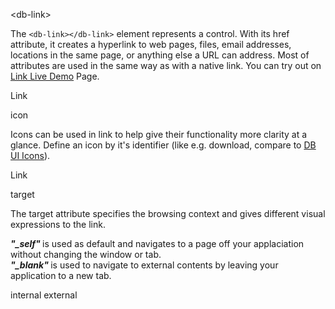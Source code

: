 
<Meta title="Elements/Link/Intro" />

<db-headline variant="1">&lt;db-link&gt;</db-headline>

The `<db-link></db-link>` element represents a control. With its href attribute, it creates a hyperlink to web pages, files, email addresses, locations in the same page, or anything else a URL can address. Most of attributes are used in the same way as with a native link. You can try out on <a href="/story/db-link--live-demo">Link Live Demo</a> Page.

<Canvas>
  <db-link href="#">Link</db-link>
</Canvas>

<db-headline variant="2">icon</db-headline>

Icons can be used in link to help give their functionality more clarity at a glance. Define an icon by it's identifier (like e.g. download, compare to [DB UI Icons](https://db-ui.github.io/core/patterns/base-icons/index.html)).

<Canvas>
  <db-link href="#" icon="alarm">
    Link
  </db-link>
</Canvas>

<db-headline variant="2">target</db-headline>

The target attribute specifies the browsing context and gives different visual expressions to the link.

<p>
  <b>
    <i>"_self"</i>
  </b>
  is used as default and navigates to a page off your applaciation without
  changing the window or tab.
  <br />
  <b>
    <i>"_blank"</i>
  </b>
  is used to navigate to external contents by leaving your application to a new
  tab.
</p>

<Canvas>
  <db-link href="#" target="_self">
    internal
  </db-link>
  <db-link href="#" target="_blank">
    external
  </db-link>
</Canvas>

<Readme />

